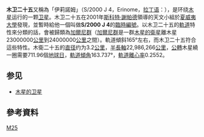 {{expert|time=2017-06-22T02:19:33+00:00}}
{{unreferenced|time=2017-06-22T02:19:33+00:00}}
'''木卫二十五'''又稱為「伊莉諾姆」（S/2000 J 4，Erinome，[[拉丁语|拉丁语]]：{{Lang|la|Erinoma<!--not "-e"-->}}），是环绕[[木星|木星]]运行的一颗[[卫星|卫星]]。木卫二十五在2001年[[斯科特·謝帕德|斯科特·謝帕德]]領導的天文小組於[[夏威夷大學|夏威夷大學]]發現，並暫時給他一個叫做'''S/2000 J 4'''的[[臨時編號|臨時編號]]。以木卫二十五的[[軌道|軌道]]特性來分類的話，會被歸類為[[加爾尼群|加爾尼群]]（[[加爾尼群|加爾尼群]]是一群[[木星的衛星|木星的衛星]]離木星23000000[[公里|公里]]到24000000[[公里|公里]]之間）。軌道傾斜165°左右，而木卫二十五符合這些特性。木衛二十五的[[直径|直径]]约为3.2[[公里|公里]]，[[半長軸|半長軸]]22,986,266[[公里|公里]]，[[公轉|公轉]]木星繞一圈需要711.96個[[地球日|地球日]]，[[軌道傾角|軌道傾角]]163.737°，[[軌道離心率|軌道離心率]]0.2552。

== 参见 ==
* [[木星的卫星|木星的卫星]]
{{木星卫星}}

[[Category:木星的卫星|M25]]

==參考資料==
{{Reflist}}